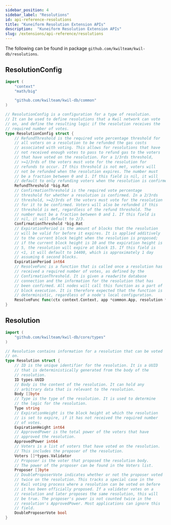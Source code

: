 ```yaml
---
sidebar_position: 4
sidebar_label: "Resolutions"
id: api-reference-resolutions
title: "Kuneiform Resolution Extension APIs"
description:  "Kuneiform Resolution Extension APIs"
slug: /extensions/api-reference/resolutions
---
```


The following can be found in package `github.com/kwilteam/kwil-db/resolutions`.

## ResolutionConfig

```go
import (
    "context"
    "math/big"

    "github.com/kwilteam/kwil-db/common"
)

// ResolutionConfig is a configuration for a type of resolution.
// It can be used to define resolutions that a Kwil network can vote
// on, and define the resulting logic if the resolution receives the
// required number of votes.
type ResolutionConfig struct {
	// RefundThreshold is the required vote percentage threshold for
	// all voters on a resolution to be refunded the gas costs
	// associated with voting. This allows for resolutions that have
	// not received enough votes to pass to refund gas to the voters
	// that have voted on the resolution. For a 1/3rds threshold,
	// >=1/3rds of the voters must vote for the resolution for
	// refunds to occur. If this threshold is not met, voters will
	// not be refunded when the resolution expires. The number must
	// be a fraction between 0 and 1. If this field is nil, it will
	// default to only refunding voters when the resolution is confirmed.
	RefundThreshold *big.Rat
	// ConfirmationThreshold is the required vote percentage
	// threshold for whether a resolution is confirmed. In a 2/3rds
	// threshold, >=2/3rds of the voters must vote for the resolution
	// for it to be confirmed. Voters will also be refunded if this
	// threshold is met, regardless of the refund threshold. The
	// number must be a fraction between 0 and 1. If this field is
	// nil, it will default to 2/3.
	ConfirmationThreshold *big.Rat
	// ExpirationPeriod is the amount of blocks that the resolution
	// will be valid for before it expires. It is applied additively
	// to the current block height when the resolution is proposed;
	// if the current block height is 10 and the expiration height is
	// 5, the resolution will expire at block 15. If this field is
	// <1, it will default to 14400, which is approximately 1 day
	// assuming 6 second blocks.
	ExpirationPeriod int64
	// ResolveFunc is a function that is called once a resolution has
	// received a required number of votes, as defined by the
	// ConfirmationThreshold. It is given a readwrite database
	// connection and the information for the resolution that has
	// been confirmed. All nodes will call this function as a part of
	// block execution. It is therefore expected that the function is
	// deterministic, regardless of a node's local configuration.
	ResolveFunc func(ctx context.Context, app *common.App, resolution *Resolution) error
}
```

## Resolution

```go
import (
    "github.com/kwilteam/kwil-db/core/types"
)

// Resolution contains information for a resolution that can be voted
// on.
type Resolution struct {
	// ID is the unique identifier for the resolution. It is a UUID
	// that is deterministically generated from the body of the
	// resolution.
	ID types.UUID
	// Body is the content of the resolution. It can hold any
	// arbitrary data that is relevant to the resolution.
	Body []byte
	// Type is the type of the resolution. It is used to determine
	// the logic for the resolution.
	Type string
	// ExpirationHeight is the block height at which the resolution
	// is set to expire, if it has not received the required number
	// of votes.
	ExpirationHeight int64
	// ApprovedPower is the total power of the voters that have
	// approved the resolution.
	ApprovedPower int64
	// Voters is a list of voters that have voted on the resolution.
	// This includes the proposer of the resolution.
	Voters []*types.Validator
	// Proposer is the voter that proposed the resolution body.
	// The power of the proposer can be found in the Voters list.
	Proposer []byte
	// DoubleProposerVote indicates whether or not the proposer voted
	// twice on the resolution. This tracks a special case in the
	// Kwil voting process where a resolution can be voted on before
	// it has been officially proposed. If a validator votes on a
	// resolution and later proposes the same resolution, this will
	// be true. The proposer's power is not counted twice in the
	// resolution's ApprovedPower. Most applications can ignore this
	// field.
	DoubleProposerVote bool
}
```